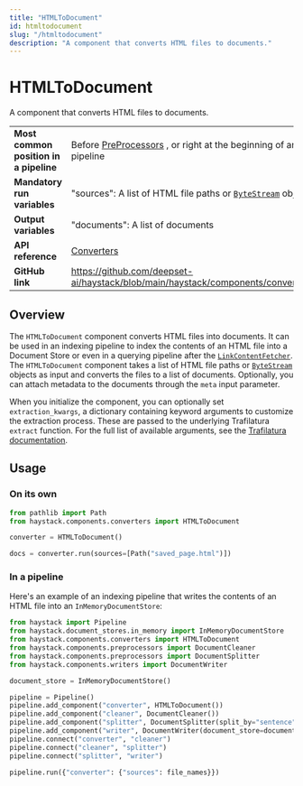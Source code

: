 ```yaml
---
title: "HTMLToDocument"
id: htmltodocument
slug: "/htmltodocument"
description: "A component that converts HTML files to documents."
---
```


# HTMLToDocument

A component that converts HTML files to documents.

|                                        |                                                                                                 |
| :------------------------------------- | :---------------------------------------------------------------------------------------------- |
| **Most common position in a pipeline** | Before [PreProcessors](../preprocessors.mdx) , or right at the beginning of an indexing pipeline |
| **Mandatory run variables**            | "sources": A list of HTML file paths or [`ByteStream`](../../concepts/data-classes.mdx#bytestream)  objects  |
| **Output variables**                   | "documents": A list of documents                                                                |
| **API reference**                      | [Converters](/reference/converters-api)                                                                |
| **GitHub link**                        | https://github.com/deepset-ai/haystack/blob/main/haystack/components/converters/html.py       |

## Overview

The `HTMLToDocument` component converts HTML files into documents. It can be used in an indexing pipeline to index the contents of an HTML file into a Document Store or even in a querying pipeline after the [`LinkContentFetcher`](../fetchers/linkcontentfetcher.mdx).  The `HTMLToDocument` component takes a list of HTML file paths or [`ByteStream`](../../concepts/data-classes.mdx#bytestream) objects as input and converts the files to a list of documents. Optionally, you can attach metadata to the documents through the `meta` input parameter.

When you initialize the component, you can optionally set  `extraction_kwargs`,  a dictionary containing keyword arguments to customize the extraction process. These are passed to the underlying Trafilatura `extract` function. For the full list of available arguments, see the [Trafilatura documentation](https://trafilatura.readthedocs.io/en/latest/corefunctions.html#extract).

## Usage

### On its own

```python
from pathlib import Path
from haystack.components.converters import HTMLToDocument

converter = HTMLToDocument()

docs = converter.run(sources=[Path("saved_page.html")])
```

### In a pipeline

Here's an example of an indexing pipeline that writes the contents of an HTML file into an `InMemoryDocumentStore`:

```python
from haystack import Pipeline
from haystack.document_stores.in_memory import InMemoryDocumentStore
from haystack.components.converters import HTMLToDocument
from haystack.components.preprocessors import DocumentCleaner
from haystack.components.preprocessors import DocumentSplitter
from haystack.components.writers import DocumentWriter

document_store = InMemoryDocumentStore()

pipeline = Pipeline()
pipeline.add_component("converter", HTMLToDocument())
pipeline.add_component("cleaner", DocumentCleaner())
pipeline.add_component("splitter", DocumentSplitter(split_by="sentence", split_length=5))
pipeline.add_component("writer", DocumentWriter(document_store=document_store))
pipeline.connect("converter", "cleaner")
pipeline.connect("cleaner", "splitter")
pipeline.connect("splitter", "writer")

pipeline.run({"converter": {"sources": file_names}})
```
